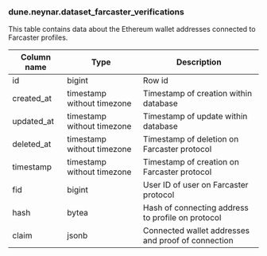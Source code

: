 ### **dune.neynar.dataset_farcaster_verifications**

This table contains data about the Ethereum wallet addresses connected to Farcaster profiles.

| **Column name**       | **Type**                           | **Description**                                                          |
|-----------------------|------------------------------------|--------------------------------------------------------------------------|
| id                    | bigint                             | Row id                                                                   |
| created_at            | timestamp without timezone         | Timestamp of creation within database                                     |
| updated_at            | timestamp without timezone         | Timestamp of update within database                                       |
| deleted_at            | timestamp without timezone         | Timestamp of deletion on Farcaster protocol                               |
| timestamp              | timestamp without timezone         | Timestamp of creation on Farcaster protocol                               |
| fid                    | bigint                             | User ID of user on Farcaster protocol                                     |
| hash                   | bytea                              | Hash of connecting address to profile on protocol                         |
| claim                  | jsonb                              | Connected wallet addresses and proof of connection                        |

